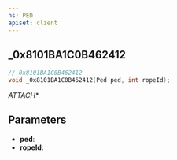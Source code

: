 ```yaml
---
ns: PED
apiset: client
---
```

## _0x8101BA1C0B462412

```c
// 0x8101BA1C0B462412
void _0x8101BA1C0B462412(Ped ped, int ropeId);
```

_ATTACH_*

## Parameters
* **ped**:
* **ropeId**: